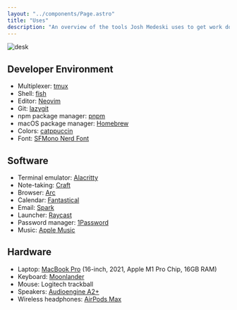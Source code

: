 ```yaml
---
layout: "../components/Page.astro"
title: "Uses"
description: "An overview of the tools Josh Medeski uses to get work done."
---
```


![desk](../assets/desk.jpeg)

## Developer Environment

- Multiplexer: [tmux](https://github.com/tmux/tmux/wiki)
- Shell: [fish](https://fishshell.com)
- Editor: [Neovim](https://neovim.io)
- Git: [lazygit](https://github.com/jesseduffield/lazygit)
- npm package manager: [pnpm](https://pnpm.io/)
- macOS package manager: [Homebrew](https://brew.sh)
- Colors: [catppuccin](https://github.com/catppuccin/catppuccin)
- Font: [SFMono Nerd Font](https://github.com/epk/SF-Mono-Nerd-Font)

## Software

- Terminal emulator: [Alacritty](https://alacritty.org)
- Note-taking: [Craft](https://www.craft.do/)
- Browser: [Arc](https://arc.net/)
- Calendar: [Fantastical](https://flexibits.com/fantastical/)
- Email: [Spark](https://sparkmailapp.com/)
- Launcher: [Raycast](https://www.raycast.com/)
- Password manager: [1Password](https://1password.com/)
- Music: [Apple Music](https://music.apple.com/)

## Hardware

- Laptop: [MacBook Pro](https://www.apple.com/macbook-pro-14-and-16/) (16-inch, 2021, Apple M1 Pro Chip, 16GB RAM)
- Keyboard: [Moonlander](https://www.zsa.io/moonlander/)
- Mouse: Logitech trackball
- Speakers: [Audioengine A2+](https://audioengine.com/shop/wirelessspeakers/a2-wireless-computer-speakers/)
- Wireless headphones: [AirPods Max](https://www.apple.com/airpods-max/)
